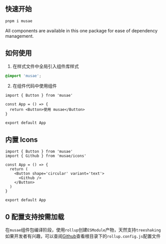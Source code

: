 ## 快速开始

```bash
pnpm i musae
```

All components are available in this one package for ease of dependency management.

## 如何使用

1. 在样式文件中全局引入组件库样式

```css
@import 'musae';
```

2. 在组件代码中使用组件

```tsx
import { Button } from 'musae'

const App = () => {
  return <Button>使用 musae</Button>
}

export default App
```

## 内置 Icons

```tsx
import { Button } from 'musae'
import { Github } from 'musae/icons'

const App = () => {
  return (
    <Button shape='circular' variant='text'>
      <Github />
    </Button>
  )
}

export default App
```

## 0 配置支持按需加载

在`musae`组件包编译阶段，使用`rollup`创建`ESModule`产物，天然支持`treeshaking`
如果开发者有兴趣，可以查阅[Github](https://github.com/aiszlab/musae)查看根目录下的`rollup.config.js`配置文件
